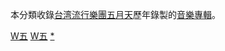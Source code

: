 本分類收錄[[台湾|台湾]][[流行|流行]][[樂團|樂團]][[五月天|五月天]]歷年錄製的[[音樂專輯|音樂專輯]]。

[[Category:各演出者音樂專輯|W五]]
[[Category:台灣流行搖滾音樂專輯|W五]]
[[Category:五月天|*]]